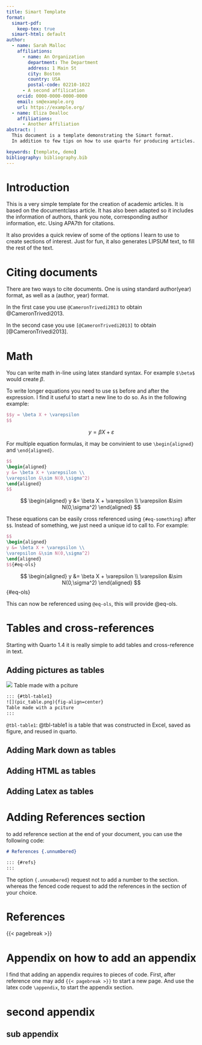 ```yaml
---
title: Simart Template
format:
  simart-pdf:  
    keep-tex: true  
  simart-html: default
author:
  - name: Sarah Malloc
    affiliations:
      - name: An Organization
        department: The Department
        address: 1 Main St
        city: Boston
        country: USA
        postal-code: 02210-1022
      - A second affilication
    orcid: 0000-0000-0000-0000
    email: sm@example.org
    url: https://example.org/
  - name: Eliza Dealloc
    affiliations:
      - Another Affiliation
abstract: |
  This document is a template demonstrating the Simart format.
  In addition to few tips on how to use quarto for producing articles.

keywords: [template, demo]
bibliography: bibliography.bib  
---
```


# Introduction {#sec-intro}

This is a very simple template for the creation of academic articles. It is based on the documentclass article. It has also been adapted so it includes the information of authors, thank you note, corresponding author information, etc. Using APA7th for citations. 

It also provides a quick review of some of the options I learn to use to create sections of interest. Just for fun, it also generates LIPSUM text, to fill the rest of the text.



# Citing documents {#sec-cite}

There are two ways to cite documents. One is using standard author(year) format, as well as a (author, year) format. 

In the first case you use `@CameronTrivedi2013` to obtain @CameronTrivedi2013.

In the second case you use `[@CameronTrivedi2013]` to obtain [@CameronTrivedi2013].

# Math

You can write math in-line using latex standard syntax. For example `$\beta$` would create $\beta$. 

To write longer equations you need to use `$$` before and after the expression. I find it useful to start a new line to do so. As in the following example:

```latex
$$y = \beta X + \varepsilon
$$
```

$$y = \beta X + \varepsilon
$$

For multiple equation formulas, it may be convinient to use `\begin{aligned}` and `\end{aligned}`.

```latex
$$
\begin{aligned}
y &= \beta X + \varepsilon \\
\varepsilon &\sim N(0,\sigma^2)
\end{aligned}
$$
```

$$
\begin{aligned}
y &= \beta X + \varepsilon \\
\varepsilon &\sim N(0,\sigma^2)
\end{aligned}
$$

These equations can be easily cross referenced using `{#eq-something}` after `$$`. Instead of something, we just need a unique id to call to. For example:

```latex
$$
\begin{aligned}
y &= \beta X + \varepsilon \\
\varepsilon &\sim N(0,\sigma^2)
\end{aligned}
$${#eq-ols}
```

$$
\begin{aligned}
y &= \beta X + \varepsilon \\
\varepsilon &\sim N(0,\sigma^2)
\end{aligned}
$${#eq-ols}

This can now be referenced using `@eq-ols`, this will provide @eq-ols. 

# Tables and cross-references

Starting with Quarto 1.4 it is really simple to add tables and cross-reference in text.

## Adding pictures as tables
 
::: {#tbl-table1}
![](pic_table.png){fig-align=center}
Table made with a pciture
:::

```latex
::: {#tbl-table1}
![](pic_table.png){fig-align=center}
Table made with a pciture
:::
```

`@tbl-table1`: @tbl-table1 is a table that was constructed in Excel, saved as figure, and reused in quarto.

## Adding Mark down as tables

## Adding HTML as tables

## Adding Latex as tables


# Adding References section

to add reference section at the end of your document, you can use the following code:

```md
# References {.unnumbered}

::: {#refs}
:::
```

The option `{.unnumbered}` request not to add a number to the section. whereas the fenced code request to add the references in the section of your choice.  

# References {.unnumbered}

::: {#refs}
:::


{{< pagebreak >}}

\appendix

# Appendix on how to add an appendix

I find that adding an appendix requires to pieces of code. First, after reference one may add `{{< pagebreak >}}` to start a new page. And use the latex code `\appendix`, to start the appendix section.

# second appendix

## sub appendix